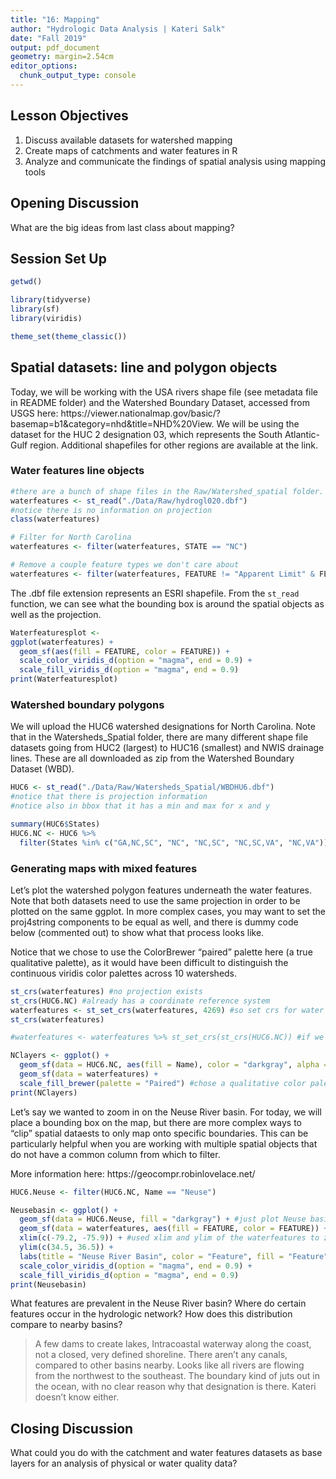 ```yaml
---
title: "16: Mapping"
author: "Hydrologic Data Analysis | Kateri Salk"
date: "Fall 2019"
output: pdf_document
geometry: margin=2.54cm
editor_options: 
  chunk_output_type: console
---
```


## Lesson Objectives
1. Discuss available datasets for watershed mapping
2. Create maps of catchments and water features in R
3. Analyze and communicate the findings of spatial analysis using mapping tools

## Opening Discussion

What are the big ideas from last class about mapping?

## Session Set Up

```r
getwd()

library(tidyverse)
library(sf)
library(viridis)

theme_set(theme_classic())
```

## Spatial datasets: line and polygon objects

Today, we will be working with the USA rivers shape file (see metadata file in README folder) and the Watershed Boundary Dataset, accessed from USGS here: https://viewer.nationalmap.gov/basic/?basemap=b1&category=nhd&title=NHD%20View. We will be using the dataset for the HUC 2 designation 03, which represents the South Atlantic-Gulf region. Additional shapefiles for other regions are available at the link. 

### Water features line objects
```r

#there are a bunch of shape files in the Raw/Watershed_spatial folder. FYI
waterfeatures <- st_read("./Data/Raw/hydrogl020.dbf")
#notice there is no information on projection
class(waterfeatures)

# Filter for North Carolina
waterfeatures <- filter(waterfeatures, STATE == "NC")

# Remove a couple feature types we don't care about
waterfeatures <- filter(waterfeatures, FEATURE != "Apparent Limit" & FEATURE != "Closure Line")
```

The .dbf file extension represents an ESRI shapefile. From the `st_read` function, we can see what the bounding box is around the spatial objects as well as the projection.

```r
Waterfeaturesplot <- 
ggplot(waterfeatures) +
  geom_sf(aes(fill = FEATURE, color = FEATURE)) +
  scale_color_viridis_d(option = "magma", end = 0.9) +
  scale_fill_viridis_d(option = "magma", end = 0.9)
print(Waterfeaturesplot)

```

### Watershed boundary polygons

We will upload the HUC6 watershed designations for North Carolina. Note that in the Watersheds_Spatial folder, there are many different shape file datasets going from HUC2 (largest) to HUC16 (smallest) and NWIS drainage lines. These are all downloaded as zip from the Watershed Boundary Dataset (WBD).
```r
HUC6 <- st_read("./Data/Raw/Watersheds_Spatial/WBDHU6.dbf")
#notice that there is projection information
#notice also in bbox that it has a min and max for x and y

summary(HUC6$States)
HUC6.NC <- HUC6 %>%
  filter(States %in% c("GA,NC,SC", "NC", "NC,SC", "NC,SC,VA", "NC,VA")) #take states column and include anything in this list


```

### Generating maps with mixed features

Let's plot the watershed polygon features underneath the water features. Note that both datasets need to use the same projection in order to be plotted on the same ggplot. In more complex cases, you may want to set the proj4string components to be equal as well, and there is dummy code below (commented out) to show what that process looks like.

Notice that we chose to use the ColorBrewer "paired" palette here (a true qualitative palette), as it would have been difficult to distinguish the continuous viridis color palettes across 10 watersheds.

```r
st_crs(waterfeatures) #no projection exists
st_crs(HUC6.NC) #already has a coordinate reference system
waterfeatures <- st_set_crs(waterfeatures, 4269) #so set crs for water features so they are the same so we can map them on top of each other.
st_crs(waterfeatures)

#waterfeatures <- waterfeatures %>% st_set_crs(st_crs(HUC6.NC)) #if we wanted the proj4string for both the water features and the HUC6 to be identical, then you would run this line. For now, not necessary.

NClayers <- ggplot() +
  geom_sf(data = HUC6.NC, aes(fill = Name), color = "darkgray", alpha = 0.5) + #set watershed boundaries as dark grey so that it doesn't conflict with the black water features lines
  geom_sf(data = waterfeatures) +
  scale_fill_brewer(palette = "Paired") #chose a qualitative color palette to better differentiate
print(NClayers)

```

Let's say we wanted to zoom in on the Neuse River basin. For today, we will place a bounding box on the map, but there are more complex ways to "clip" spatial dataests to only map onto specific boundaries. This can be particularly helpful when you are working with multiple spatial objects that do not have a common column from which to filter. 

More information here: https://geocompr.robinlovelace.net/

```r
HUC6.Neuse <- filter(HUC6.NC, Name == "Neuse")

Neusebasin <- ggplot() +
  geom_sf(data = HUC6.Neuse, fill = "darkgray") + #just plot Neuse basin
  geom_sf(data = waterfeatures, aes(fill = FEATURE, color = FEATURE)) +
  xlim(c(-79.2, -75.9)) + #used xlim and ylim of the waterfeatures to zoom in
  ylim(c(34.5, 36.5)) +
  labs(title = "Neuse River Basin", color = "Feature", fill = "Feature") +
  scale_color_viridis_d(option = "magma", end = 0.9) +
  scale_fill_viridis_d(option = "magma", end = 0.9)
print(Neusebasin)
```

What features are prevalent in the Neuse River basin? Where do certain features occur in the hydrologic network? How does this distribution compare to nearby basins?

> A few dams to create lakes, Intracoastal waterway along the coast, not a closed, very defined shoreline. There aren't any canals, compared to other basins nearby. Looks like all rivers are flowing from the northwest to the southeast. The boundary kind of juts out in the ocean, with no clear reason why that designation is there. Kateri doesn't know either.

## Closing Discussion

What could you do with the catchment and water features datasets as base layers for an analysis of physical or water quality data?